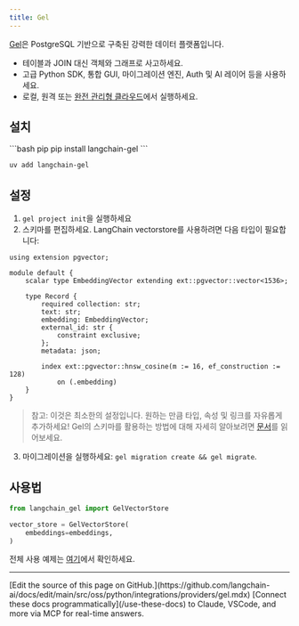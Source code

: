 ```yaml
---
title: Gel
---
```


[Gel](https://www.geldata.com/)은 PostgreSQL 기반으로 구축된 강력한 데이터 플랫폼입니다.

- 테이블과 JOIN 대신 객체와 그래프로 사고하세요.
- 고급 Python SDK, 통합 GUI, 마이그레이션 엔진, Auth 및 AI 레이어 등을 사용하세요.
- 로컬, 원격 또는 [완전 관리형 클라우드](https://www.geldata.com/cloud)에서 실행하세요.

## 설치

<CodeGroup>
```bash pip
pip install langchain-gel
```

```bash uv
uv add langchain-gel
```
</CodeGroup>

## 설정

1. `gel project init`을 실행하세요
2. 스키마를 편집하세요. LangChain vectorstore를 사용하려면 다음 타입이 필요합니다:

```gel
using extension pgvector;

module default {
    scalar type EmbeddingVector extending ext::pgvector::vector<1536>;

    type Record {
        required collection: str;
        text: str;
        embedding: EmbeddingVector;
        external_id: str {
            constraint exclusive;
        };
        metadata: json;

        index ext::pgvector::hnsw_cosine(m := 16, ef_construction := 128)
            on (.embedding)
    }
}
```

> 참고: 이것은 최소한의 설정입니다. 원하는 만큼 타입, 속성 및 링크를 자유롭게 추가하세요!
> Gel의 스키마를 활용하는 방법에 대해 자세히 알아보려면 [문서](https://docs.geldata.com/learn/schema)를 읽어보세요.

3. 마이그레이션을 실행하세요: `gel migration create && gel migrate`.

## 사용법

```python
from langchain_gel import GelVectorStore

vector_store = GelVectorStore(
    embeddings=embeddings,
)
```

전체 사용 예제는 [여기](/oss/python/integrations/vectorstores/gel)에서 확인하세요.

---

<Callout icon="pen-to-square" iconType="regular">
    [Edit the source of this page on GitHub.](https://github.com/langchain-ai/docs/edit/main/src/oss/python/integrations/providers/gel.mdx)
</Callout>
<Tip icon="terminal" iconType="regular">
    [Connect these docs programmatically](/use-these-docs) to Claude, VSCode, and more via MCP for    real-time answers.
</Tip>
